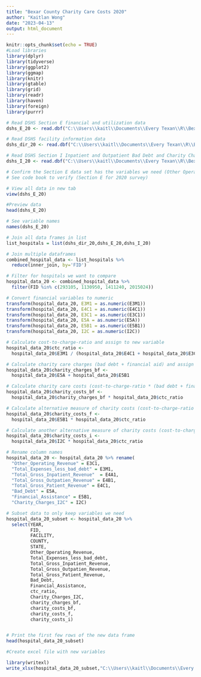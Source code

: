 ```yaml
---
title: "Bexar County Charity Care Costs 2020"
author: "Kaitlan Wong"
date: "2023-04-13"
output: html_document
---
```



```r
knitr::opts_chunk$set(echo = TRUE)
#Load libraries 
library(dplyr)
library(tidyverse)
library(ggplot2)
library(ggmap)
library(knitr)
library(gtable)
library(grid)
library(readr)
library(haven)
library(foreign)
library(purrr)

```


```r
# Read DSHS Section E financial and utilization data
dshs_E_20 <- read.dbf("C:\\Users\\kaitl\\Documents\\Every Texan\\R\\Bexar-County-Charity-Care-Costs\\HS20datasetusethis\\HS20E1revised.dbf") 

# Read DSHS facility information data
dshs_dir_20 <- read.dbf("C:\\Users\\kaitl\\Documents\\Every Texan\\R\\Bexar-County-Charity-Care-Costs\\HS20datasetusethis\\DIR20.dbf") 

# Read DSHS Section I Inpatient and Outpatient Bad Debt and Charity Charges Data
dshs_I_20 <- read.dbf("C:\\Users\\kaitl\\Documents\\Every Texan\\R\\Bexar-County-Charity-Care-Costs\\HS20datasetusethis\\HS20HJ.dbf") 

```


```r
# Confirm the Section E data set has the variables we need (Other Operating Expenses and Total Expenses less bad debt)
# See code book to verify (Section E for 2020 survey)

# View all data in new tab
view(dshs_E_20)

#Preview data
head(dshs_E_20)

# See variable names
names(dshs_E_20)  

```


```r
# Join all data frames in list
list_hospitals = list(dshs_dir_20,dshs_E_20,dshs_I_20)

# Join multiple dataframes
combined_hospital_data <- list_hospitals %>% 
  reduce(inner_join, by='FID')

```


```r
# Filter for hospitals we want to compare
hospital_data_20 <- combined_hospital_data %>% 
  filter(FID %in% c(293105, 1130950, 1411240, 2015024))

```


```r

# Convert financial variables to numeric
transform(hospital_data_20, E3M1 = as.numeric(E3M1))
transform(hospital_data_20, E4C1 = as.numeric(E4C1))
transform(hospital_data_20, E3C1 = as.numeric(E3C1))
transform(hospital_data_20, E5A = as.numeric(E5A))
transform(hospital_data_20, E5B1 = as.numeric(E5B1))
transform(hospital_data_20, I2C = as.numeric(I2C))

# Calculate cost-to-charge-ratio and assign to new variable
hospital_data_20$ctc_ratio <- 
  hospital_data_20$E3M1 / (hospital_data_20$E4C1 + hospital_data_20$E3C1)

# Calculate charity care charges (bad debt + financial aid) and assign to new variable
hospital_data_20$charity_charges_bf <- 
  hospital_data_20$E5A + hospital_data_20$E5B1

# Calculate charity care costs (cost-to-charge-ratio * (bad debt + financial assistance)) and assign to new variable
hospital_data_20$charity_costs_bf <- 
  hospital_data_20$charity_charges_bf * hospital_data_20$ctc_ratio

# Calculate alternative measure of charity costs (cost-to-charge-ratio * financial assistance) and assign to new variable
hospital_data_20$charity_costs_f <- 
  hospital_data_20$E5B1 * hospital_data_20$ctc_ratio

# Calculate another alternative measure of charity costs (cost-to-charge-ratio * I2C)
hospital_data_20$charity_costs_i <- 
  hospital_data_20$I2C * hospital_data_20$ctc_ratio

```


```r
# Rename column names
hospital_data_20 <- hospital_data_20 %>% rename(
  "Other_Operating_Revenue" = E3C1,
  "Total_Expenses_less_bad_debt" = E3M1,
  "Total_Gross_Inpatient_Revenue"  = E4A1,
  "Total_Gross_Outpatien_Revenue" = E4B1,
  "Total_Gross_Patient_Revenue" = E4C1,
  "Bad_Debt" = E5A,
  "Financial_Assistance" = E5B1,
  "Charity_Charges_I2C" = I2C)

```


```r
# Subset data to only keep variables we need
hospital_data_20_subset <- hospital_data_20 %>% 
  select(YEAR,
         FID,
         FACILITY,
         COUNTY, 
         STATE,
         Other_Operating_Revenue,
         Total_Expenses_less_bad_debt,
         Total_Gross_Inpatient_Revenue,
         Total_Gross_Outpatien_Revenue,
         Total_Gross_Patient_Revenue,
         Bad_Debt, 
         Financial_Assistance,
         ctc_ratio, 
         Charity_Charges_I2C,
         charity_charges_bf, 
         charity_costs_bf,
         charity_costs_f,
         charity_costs_i)


# Print the first few rows of the new data frame
head(hospital_data_20_subset)


```


```r
#Create excel file with new variables 

library(writexl)
write_xlsx(hospital_data_20_subset,"C:\\Users\\kaitl\\Documents\\Every Texan\\R\\Bexar-County-Charity-Care-Costs\\CharityCosts_20_AHA_DSHS.xlsx")

```

